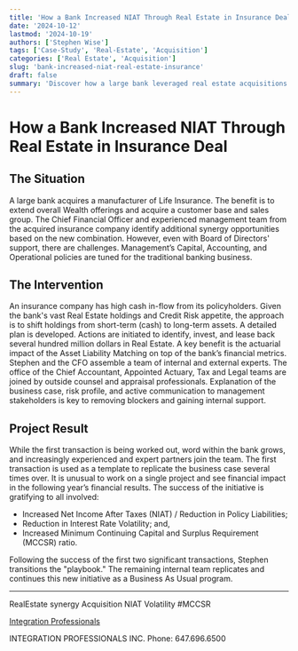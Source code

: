 ```yaml
---
title: 'How a Bank Increased NIAT Through Real Estate in Insurance Deal'
date: '2024-10-12'
lastmod: '2024-10-19'
authors: ['Stephen Wise']
tags: ['Case-Study', 'Real-Estate', 'Acquisition']
categories: ['Real Estate', 'Acquisition']
slug: 'bank-increased-niat-real-estate-insurance'
draft: false
summary: 'Discover how a large bank leveraged real estate acquisitions to boost income and reduce liabilities in a life insurance synergy deal. Learn the key strategies.'
---
```


# How a Bank Increased NIAT Through Real Estate in Insurance Deal

## The Situation

A large bank acquires a manufacturer of Life Insurance. The benefit is to extend overall Wealth offerings and acquire a customer base and sales group. The Chief Financial Officer and experienced management team from the acquired insurance company identify additional synergy opportunities based on the new combination. However, even with Board of Directors' support, there are challenges. Management’s Capital, Accounting, and Operational policies are tuned for the traditional banking business.

## The Intervention

An insurance company has high cash in-flow from its policyholders. Given the bank's vast Real Estate holdings and Credit Risk appetite, the approach is to shift holdings from short-term (cash) to long-term assets. A detailed plan is developed. Actions are initiated to identify, invest, and lease back several hundred million dollars in Real Estate. A key benefit is the actuarial impact of the Asset Liability Matching on top of the bank’s financial metrics. Stephen and the CFO assemble a team of internal and external experts. The office of the Chief Accountant, Appointed Actuary, Tax and Legal teams are joined by outside counsel and appraisal professionals. Explanation of the business case, risk profile, and active communication to management stakeholders is key to removing blockers and gaining internal support.

## Project Result

While the first transaction is being worked out, word within the bank grows, and increasingly experienced and expert partners join the team. The first transaction is used as a template to replicate the business case several times over. It is unusual to work on a single project and see financial impact in the following year’s financial results. The success of the initiative is gratifying to all involved:

- Increased Net Income After Taxes (NIAT) / Reduction in Policy Liabilities;
- Reduction in Interest Rate Volatility; and,
- Increased Minimum Continuing Capital and Surplus Requirement (MCCSR) ratio.

Following the success of the first two significant transactions, Stephen transitions the "playbook." The remaining internal team replicates and continues this new initiative as a Business As Usual program.

---

RealEstate synergy Acquisition NIAT Volatility #MCCSR

[Integration Professionals](www.IntegrationProfessionals.com)

INTEGRATION PROFESSIONALS INC. Phone: 647.696.6500
